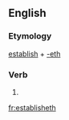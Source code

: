 ==English==

===Etymology===
[[establish]] + [[-eth]]

===Verb===
{{en-verb form}}

# {{archaic third-person singular of|establish}}

[[fr:establisheth]]